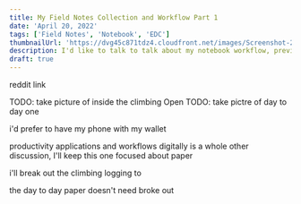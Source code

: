 ```yaml
---
title: My Field Notes Collection and Workflow Part 1
date: 'April 20, 2022'
tags: ['Field Notes', 'Notebook', 'EDC']
thumbnailUrl: 'https://dvg45c871tdz4.cloudfront.net/images/Screenshot-2022-04-18-232245.png'
description: I'd like to talk to talk about my notebook workflow, previous notebooks, and my every day carry
draft: true
---
```


reddit link

TODO: take picture of inside the climbing Open
TODO: take pictre of day to day one

i'd prefer to have my phone with my wallet

productivity applications and workflows digitally is a whole other discussion, I'll keep this one focused about paper

i'll break out the climbing logging to

the day to day paper doesn't need broke out
